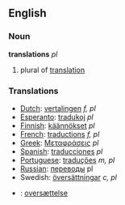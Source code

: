 ==English==

===Noun===

'''translations''' ''pl''

# plural of [[translation]]

===Translations===
*[[Dutch]]: [[vertalingen]] ''f, pl''
*[[Esperanto]]: [[tradukoj]] ''pl''
*[[Finnish]]: [[käännökset]] ''pl''
*[[French]]: [[traductions]] ''f, pl''
*[[Greek]]: [[Μεταφράσεις]] ''pl''
*[[Spanish]]: [[traducciones]] ''pl''
*[[Portuguese]]: [[traduções]] ''m, pl''
*[[Russian]]: [[переводы]] pl
*Swedish: [[översättningar]] ''c, pl''
*{{dk}}: [[oversættelse]]